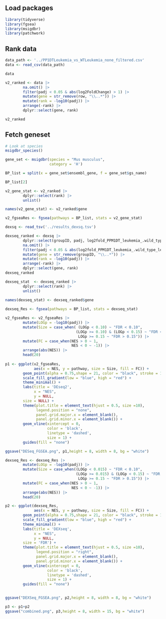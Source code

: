 ## Load packages

```r
library(tidyverse)
library(fgsea)
library(msigdbr)
library(patchwork)
```

## Rank data

```r
data_path <- '../PP1DTLeukemia_vs_WTLeukemia_none_filtered.csv'
data <- read_csv(data_path)

data

v2_ranked <- data |>
        na.omit() |> 
        filter(padj < 0.05 & abs(log2FoldChange) > 1) |>  
        mutate(gene = str_remove(row, "\\..*")) |>
        mutate(rank = -log10(padj)) |> 
        arrange(-rank) |> 
        dplyr::select(gene, rank)

v2_ranked
```

## Fetch geneset

```r
# Look at species
msigdbr_species() 

gene_set <- msigdbr(species = "Mus musculus",
                    category = 'H')

BP_list = split(x = gene_set$ensembl_gene, f = gene_set$gs_name)

BP_list[2]
```

```r
v2_gene_stat <- v2_ranked |> 
        dplyr::select(rank) |> 
        unlist()

names(v2_gene_stat) <- v2_ranked$gene
```

```r
v2_fgseaRes <- fgsea(pathways = BP_list, stats = v2_gene_stat)
```

```r
dexsq <- read_tsv('../results_dexsq.tsv')
```

```r
dexseq_ranked <- dexsq |>
        dplyr::select(groupID, padj, log2fold_PPM1DT_leukemia_.wild_type_leukemia) |> 
        na.omit() |> 
        filter(padj < 0.05 & abs(log2fold_PPM1DT_leukemia_.wild_type_leukemia) > 1) |>  
        mutate(gene = str_remove(groupID, "\\..*")) |>
        mutate(rank = -log10(padj)) |> 
        arrange(-rank) |> 
        dplyr::select(gene, rank)
dexseq_ranked
```

```r
dexseq_stat  <- dexseq_ranked |> 
        dplyr::select(rank) |> 
        unlist()
        
names(dexseq_stat) <- dexseq_ranked$gene
```

```r
dexseq_Res <- fgsea(pathways = BP_list, stats = dexseq_stat)
```

```r
v2_fgseaRes <- v2_fgseaRes |>
        mutate(LOGp = -log10(padj)) |>
        mutate(Size = case_when( (LOGp < 0.10) ~ "FDR < 0.10",
                                (LOGp >= 0.10) & (LOGp < 0.15) ~ "FDR < 0.15",
                                 LOGp >= 0.15 ~ "FDR > 0.15")) |>
        mutate(FC = case_when(NES > 0 ~ 1,
                              NES < 0 ~ -1)) |>
        arrange(abs(NES)) |> 
        head(20) 
        
p1 <- ggplot(v2_fgseaRes,
             aes(x = NES, y = pathway, size = Size, fill = FC)) +
        geom_point(alpha = 0.75,shape = 21, color = "black", stroke = 1) +
        scale_fill_gradient(low = "blue", high = "red") +
        theme_minimal() +
        labs(title = 'DEseq2',
             x = "NES",
             y = NULL,
        size = NULL) +
        theme(plot.title = element_text(hjust = 0.5, size =10),
              legend.position = "none", 
              panel.grid.major.x = element_blank(),
              panel.grid.minor.x = element_blank()) +
        geom_vline(xintercept = 0, 
                   color = 'black', 
                   linetype = 'dashed',
                   size = 1) + 
        guides(fill = "none")

ggsave("DESeq_FGSEA.png", p1,height = 8, width = 8, bg = "white")

```

```r
dexseq_Res <- dexseq_Res |>
        mutate(LOGp = -log10(padj)) |>
        mutate(Size = case_when((LOGp < 0.015) ~ "FDR < 0.10",
                                (LOGp >= 0.015) & (LOGp < 0.15) ~ "FDR < 0.15",
                                 LOGp >= 0.15 ~ "FDR > 0.15")) |>
        mutate(FC = case_when(NES > 0 ~ 1,
                              NES < 0 ~ -1)) |> 
        arrange(abs(NES)) |> 
        head(20) 

p2 <- ggplot(dexseq_Res,
             aes(x = NES, y = pathway, size = Size, fill = FC)) +
        geom_point(alpha = 0.75,shape = 21, color = "black", stroke = 1) +
        scale_fill_gradient(low = "blue", high = "red") +
        theme_minimal() +
        labs(title = 'DEXseq',
             x = "NES",
             y = NULL,
        size = 'FDR') +
        theme(plot.title = element_text(hjust = 0.5, size =10),
              legend.position = "right", 
              panel.grid.major.x = element_blank(),
              panel.grid.minor.x = element_blank()) +
        geom_vline(xintercept = 0, 
                   color = 'black', 
                   linetype = 'dashed',
                   size = 1) + 
        guides(fill = "none")
        

ggsave("DEXSeq_FGSEA.png", p2,height = 8, width = 8, bg = "white")
```

```r
p3 <- p1+p2
ggsave("combined.png", p3,height = 8, width = 15, bg = "white")
```
